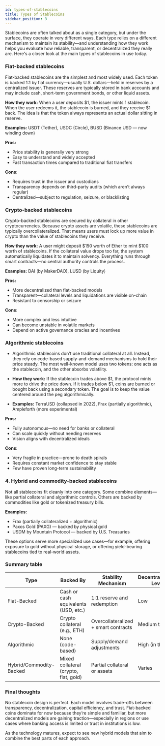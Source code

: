 ```yaml
---
id: types-of-stablecoins
title: Types of Stablecoins
sidebar_position: 3
---
```


Stablecoins are often talked about as a single category, but under the surface, they operate in very different ways. Each type relies on a different mechanism to maintain its stability—and understanding how they work helps you evaluate how reliable, transparent, or decentralized they really are. Here's a closer look at the main types of stablecoins in use today.

### Fiat-backed stablecoins
Fiat-backed stablecoins are the simplest and most widely used. Each token is backed 1:1 by fiat currency—usually U.S. dollars—held in reserves by a centralized issuer. These reserves are typically stored in bank accounts and may include cash, short-term government bonds, or other liquid assets.

**How they work:** When a user deposits $1, the issuer mints 1 stablecoin. When the user redeems it, the stablecoin is burned, and they receive $1 back. The idea is that the token always represents an actual dollar sitting in reserve.

**Examples:** USDT (Tether), USDC (Circle), BUSD (Binance USD — now winding down)

**Pros:**
- Price stability is generally very strong
- Easy to understand and widely accepted
- Fast transaction times compared to traditional fiat transfers

**Cons:**
- Requires trust in the issuer and custodians
- Transparency depends on third-party audits (which aren’t always regular)
- Centralized—subject to regulation, seizure, or blacklisting

### Crypto-backed stablecoins
Crypto-backed stablecoins are secured by collateral in other cryptocurrencies. Because crypto assets are volatile, these stablecoins are typically overcollateralized. That means users must lock up more value in crypto than the value of stablecoins they receive.

**How they work:** A user might deposit $150 worth of Ether to mint $100 worth of stablecoins. If the collateral value drops too far, the system automatically liquidates it to maintain solvency. Everything runs through smart contracts—no central authority controls the process.

**Examples:** DAI (by MakerDAO), LUSD (by Liquity)

**Pros:**
- More decentralized than fiat-backed models
- Transparent—collateral levels and liquidations are visible on-chain
- Resistant to censorship or seizure

**Cons:**
- More complex and less intuitive
- Can become unstable in volatile markets
- Depend on active governance oracles and incentives

### Algorithmic stablecoins
- Algorithmic stablecoins don’t use traditional collateral at all. Instead, they rely on code-based supply-and-demand mechanisms to hold their price steady. The most well-known model uses two tokens: one acts as the stablecoin, and the other absorbs volatility.

- **How they work:** If the stablecoin trades above $1, the protocol mints more to drive the price down. If it trades below $1, coins are burned or bought back using a secondary token. The goal is to keep the value centered around the peg algorithmically.

- **Examples:** TerraUSD (collapsed in 2022), Frax (partially algorithmic), Ampleforth (more experimental)

**Pros:**

- Fully autonomous—no need for banks or collateral
- Can scale quickly without needing reserves
- Vision aligns with decentralized ideals

**Cons:**

- Very fragile in practice—prone to death spirals
- Requires constant market confidence to stay stable
- Few have proven long-term sustainability

### 4. Hybrid and commodity-backed stablecoins
Not all stablecoins fit cleanly into one category. Some combine elements—like partial collateral and algorithmic controls. Others are backed by commodities like gold or tokenized treasury bills.

**Examples:**

- Frax (partially collateralized + algorithmic)
- Paxos Gold (PAXG) — backed by physical gold
- USDM by Mountain Protocol — backed by U.S. Treasuries

These options serve more specialized use cases—for example, offering exposure to gold without physical storage, or offering yield-bearing stablecoins tied to real-world assets.

### Summary table

| Type                   | Backed By                            | Stability Mechanism         | Decentralization Level | Examples                  |
|------------------------|--------------------------------------|------------------------------|--------------------------|---------------------------|
| Fiat-Backed            | Cash or cash equivalents (USD, etc.) | 1:1 reserve and redemption   | Low                      | USDC, USDT                |
| Crypto-Backed          | Crypto collateral (e.g., ETH)        | Overcollateralized + smart contracts | Medium to high       | DAI, LUSD                 |
| Algorithmic            | None (code-based)                    | Supply/demand adjustments    | High (in theory)         | Frax, Ampleforth          |
| Hybrid/Commodity-Backed| Mixed collateral (crypto, fiat, gold)| Partial collateral or assets | Varies                   | Frax, PAXG, USDM          |

### Final thoughts
No stablecoin design is perfect. Each model involves trade-offs between transparency, decentralization, capital efficiency, and trust. Fiat-backed coins dominate for now because they’re simple and familiar, but more decentralized models are gaining traction—especially in regions or use cases where banking access is limited or trust in institutions is low.

As the technology matures, expect to see new hybrid models that aim to combine the best parts of each approach.









